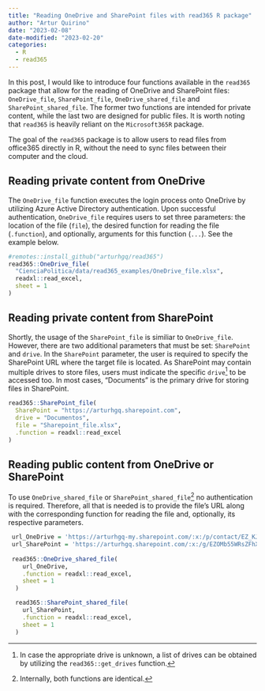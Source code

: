 ```yaml
---
title: "Reading OneDrive and SharePoint files with read365 R package"
author: "Artur Quirino"
date: "2023-02-08"
date-modified: "2023-02-20"
categories:
  - R
  - read365
---
```


In this post, I would like to introduce four functions available in the `read365`
package that allow for the reading of OneDrive and SharePoint files: `OneDrive_file`,
`SharePoint_file`, `OneDrive_shared_file` and `SharePoint_shared_file`. 
The former two functions are intended for private content, while the last two are 
designed for public files. It is worth noting that `read365` is heavily reliant on the 
`Microsoft365R` package.

The goal of the `read365` package is to allow users to read files from office365 
directly in R, without the need to sync files between their computer and the cloud.

## Reading private content from OneDrive

The `OneDrive_file` function executes the login process onto OneDrive by 
utilizing Azure Active Directory authentication. Upon successful authentication, 
`OneDrive_file` requires users to set three parameters: the location of the file (`file`),
the desired function for reading the file (`.function`), and optionally, arguments for this function (`...`). 
See the example below.

```r
#remotes::install_github("arturhgq/read365")
read365::OneDrive_file(
  "CienciaPolitica/data/read365_examples/OneDrive_file.xlsx",
  readxl::read_excel, 
  sheet = 1
)
```

## Reading private content from SharePoint

Shortly, the usage of the `SharePoint_file` is similiar to `OneDrive_file`. 
However, there are two additional parameters that must be set: `SharePoint` 
and `drive`. In the `SharePoint` parameter, the user is required to specify the 
SharePoint URL where the target file is located. As SharePoint may contain multiple 
drives to store files, users must indicate the specific `drive`[^1] to be accessed too.
In most cases, "Documents" is the primary drive for storing files in SharePoint.

[^1]: In case the appropriate drive is unknown, a list of drives can be obtained by 
utilizing the `read365::get_drives` function.

```r
read365::SharePoint_file(
  SharePoint = "https://arturhgq.sharepoint.com",
  drive = "Documentos",
  file = "Sharepoint_file.xlsx",
  .function = readxl::read_excel
)
```

## Reading public content from OneDrive or SharePoint
 
To use `OneDrive_shared_file` or `SharePoint_shared_file`[^2] no authentication is required. Therefore, all that is
needed is to provide the file's URL along with the corresponding function for reading 
the file and, optionally, its respective parameters.

[^2]: Internally, both functions are identical.

```r
 url_OneDrive = 'https://arturhgq-my.sharepoint.com/:x:/p/contact/EZ_KJ3cqtIVEh4PdXhTGy7IBpWT5_Zlp2VjYwlgVCPK4oQ?e=UZGQZt'
 url_SharePoint = 'https://arturhgq.sharepoint.com/:x:/g/EZOMb55WRsZFhXuo5K8uGXYBaRdGPNhX7lFNDjLpphj-mw?e=nCm0L4'
 
 read365::OneDrive_shared_file(
    url_OneDrive,
    .function = readxl::read_excel,
    sheet = 1
  )

  read365::SharePoint_shared_file(
    url_SharePoint,
    .function = readxl::read_excel,
    sheet = 1
  )
```






